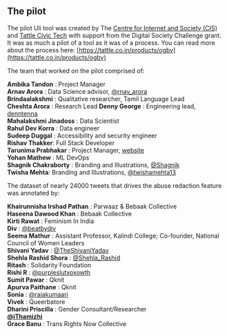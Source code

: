 
## The pilot

The pilot Uli tool was created by The [Centre for Internet and Society (CIS)](https://cis-india.org/) and [Tattle Civic Tech](https://tattle.co.in/) with support from the Digital Society Challenge grant. It was as much a pilot of a tool as it was of a process. You can read more about the process here: [https://tattle.co.in/products/ogbv](https://tattle.co.in/products/ogbv)

The team that worked on the pilot comprised of:

  **Ambika Tandon** : Project Manager  
  **Arnav Arora** : Data Science advisor, [@rnav_arora](https://twitter.com/rnav_arora)  
  **Brindaalakshmi** : Qualitative researcher, Tamil Language Lead  
  **Cheshta Arora** : Research Lead
  **Denny George** : Engineering lead, [denntenna](https://denntenna.github.io/)  
  **Mahalakshmi Jinadoss** : Data Scientist  
  **Rahul Dev Korra** : Data engineer  
  **Sudeep Duggal** : Accessibility and security engineer  
  **Rishav Thakker**: Full Stack Developer  
  **Tarunima Prabhakar** : Project Manager, [website](https://tarunima.com)  
  **Yohan Mathew** : ML DevOps  
  **Shagnik Chakraborty** : Branding and Illustrations, [@Shagnik](https://instagram.com/shagnik__)  
  **Twisha Mehta**: Branding and Illustrations, [@twishamehta13](https://twitter.com/twishamehta13)

The dataset of nearly 24000 tweets that drives the abuse redaction feature was annotated by:

  **Khairunnisha Irshad Pathan** : Parwaaz & Bebaak Collective  
  **Haseena Dawood Khan** : Bebaak Collective  
  **Kirti Rawat** : Feminism In India  
  **Div** : [@beatbydiv](https://twitter.com/beatbydiv)  
  **Seema Mathur** : Assistant Professor, Kalindi College; Co-founder, National Council of Women Leaders  
  **Shivani Yadav** : [@TheShivaniYadav](https://twitter.com/TheShivaniYadav)  
  **Shehla Rashid Shora** : [@Shehla_Rashid](https://twitter.com/Shehla_Rashid)  
  **Ritash** : Solidarity Foundation  
  **Rishi R** : [@purpleslutxoxowth](https://twitter.com/purpleslutxoxowth)  
  **Sumit Pawar** : Qknit  
  **Apurva Paithane** : Qknit  
  **Sonia** : [@rajakumaari](https://twitter.com/rajakumaari)  
  **Vivek** : Queerbatore  
  **Dharini Priscilla** : Gender Consultant/Researcher  
  **[@iThamizhi](https://twitter.com/iThamizhi)**  
  **Grace Banu** : Trans Rights Now Collective
